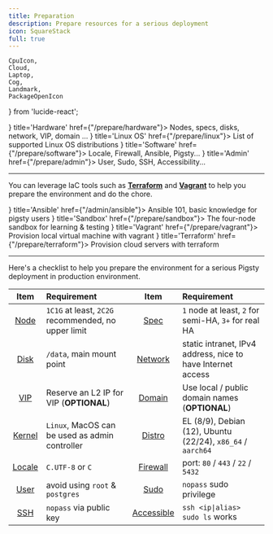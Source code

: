 ```yaml
---
title: Preparation
description: Prepare resources for a serious deployment
icon: SquareStack
full: true
---
```



    CpuIcon,
    Cloud,
    Laptop,
    Cog,
    Landmark,
    PackageOpenIcon
} from 'lucide-react';

<Cards>
    <Card icon={<CpuIcon className="text-indigo-600"/>} title='Hardware' href={"/prepare/hardware"}>
        Nodes, specs, disks, network, VIP, domain ...
    </Card>
    <Card icon={<Cog className="text-rose-500"/>} title='Linux OS' href={"/prepare/linux"}>
        List of supported Linux OS distributions
    </Card>
    <Card icon={<CpuIcon className="text-indigo-600"/>} title='Software' href={"/prepare/software"}>
        Locale, Firewall, Ansible, Pigsty...
    </Card>
    <Card icon={<Landmark className="text-amber-500"/>} title='Admin' href={"/prepare/admin"}>
        User, Sudo, SSH, Accessibility...
    </Card>

</Cards>

--------

You can leverage IaC tools such as [**Terraform**](/prepare/terraform) and [**Vagrant**](/prepare/vagrant) to help you prepare the environment and do the chore.

<Cards>
    <Card icon={<PackageOpenIcon className="text-black"/>} title='Ansible' href={"/admin/ansible"}>
        Ansible 101, basic knowledge for pigsty users
    </Card>
    <Card icon={<PackageOpenIcon className="text-emerald-500"/>} title='Sandbox' href={"/prepare/sandbox"}>
        The four-node sandbox for learning & testing
    </Card>
    <Card icon={<Laptop className="text-violet-500"/>} title='Vagrant' href={"/prepare/vagrant"}>
        Provision local virtual machine with vagrant
    </Card>
    <Card icon={<Cloud className="text-cyan-500"/>} title='Terraform' href={"/prepare/terraform"}>
        Provision cloud servers with terraform
    </Card>
</Cards>

--------

Here's a checklist to help you prepare the environment for a serious Pigsty deployment in production environment.

|                  Item                  | Requirement                                         |                         Item                          | Requirement                                                 |
|:--------------------------------------:|:----------------------------------------------------|:-----------------------------------------------------:|:------------------------------------------------------------|
|  [Node](/prepare/hardware#node)   | `1C1G` at least, `2C2G` recommended, no upper limit |          [Spec](/prepare/hardware#spec)          | `1` node at least, `2` for semi-HA, `3+` for real HA        |
|  [Disk](/prepare/hardware#disk)   | `/data`, main mount point                           |       [Network](/prepare/hardware#network)       | static intranet, IPv4 address, nice to have Internet access |
|   [VIP](/prepare/hardware#vip)    | Reserve an L2 IP for VIP (**OPTIONAL**)             |        [Domain](/prepare/hardware#domain)        | Use local / public domain names (**OPTIONAL**)              |
| [Kernel](/prepare/software#linux) | `Linux`, MacOS can be used as admin controller      |             [Distro](/prepare/linux)             | EL (8/9), Debian (12), Ubuntu (22/24), `x86_64` / `aarch64` |
| [Locale](/prepare/software#linux) | `C.UTF-8` or `C`                                    |      [Firewall](/prepare/software#firewall)      | port: `80` / `443` / `22` / `5432`                          |
|    [User](/prepare/admin#user)    | avoid using `root` & `postgres`                     |      [Sudo](/prepare/admin#sudo-privileges)      | `nopass` sudo privilege                                     |
|     [SSH](/prepare/admin#ssh)     | `nopass` via public key                             | [Accessible](/prepare/admin#check-accessibility) | `ssh <ip\|alias> sudo ls` works                                |

